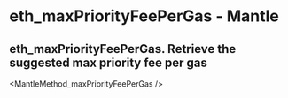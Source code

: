 # eth_maxPriorityFeePerGas  - Mantle

## eth_maxPriorityFeePerGas. Retrieve the suggested max priority fee per gas


<MantleMethod_maxPriorityFeePerGas  />
